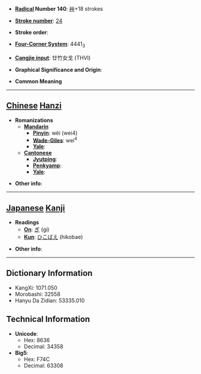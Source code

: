 * '''[[Wiktionary:Chinese radical index| Radical]] Number 140''': [[Wiktionary:Chinese radical index 艸|艸]]+18 strokes

* '''[[Wiktionary:Chinese total strokes index|Stroke number]]''': [[Wiktionary:Chinese total strokes index 24|24]]

* '''Stroke order''': 

* '''[[Wiktionary:Chinese four corner index|Four-Corner System]]''': 4441<sub>3</sub>

* '''[[Wiktionary:Chinese Cangjie index|Cangjie input]]''': 廿竹女戈 (THVI)

* '''Graphical Significance and Origin''': 

* '''Common Meaning'''

----

== [[Chinese]] [[Hanzi]] ==

* '''Romanizations'''
** '''[[Mandarin]]'''
*** '''[[Pinyin]]''': wèi (wei4)
*** '''[[Wade-Giles]]''': wei<sup>4</sup>
*** '''[[Yale]]''': 
** '''[[Cantonese]]'''
*** '''[[Jyutping]]''':
*** '''[[Penkyamp]]''': 
*** '''[[Yale]]''': 

* '''Other info''': 

----

== [[Japanese]] [[Kanji]] ==

* '''Readings'''
** '''[[On]]''': [[ぎ]] (gi)
** '''[[Kun]]''': [[ひこばえ]] (hikobae)

* '''Other info''':  

----

== Dictionary Information ==

* KangXi: 1071.050
* Morobashi: 32558
* Hanyu Da Zidian: 53335.010

== Technical Information ==

* '''Unicode''':
** Hex: 8636
** Decimal: 34358
* '''Big5''':
** Hex: F74C
** Decimal: 63308